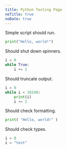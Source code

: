 ```yaml
---
title: Python Testing Page
noTitle: true
noDate: true
---
```


Simple script should run.

```python
print("Hello, world!")
```

Should shut down spinners.

```python
i = 0
while True:
    i += 1
```

Should truncate output.

```python
i = 0
while i < 10240:
    print(i)
    i += 1
```

Should check formatting.

```python
print( "Hello, world!" )
```

Should check types.

```python
i = 0
i = "test"
```
